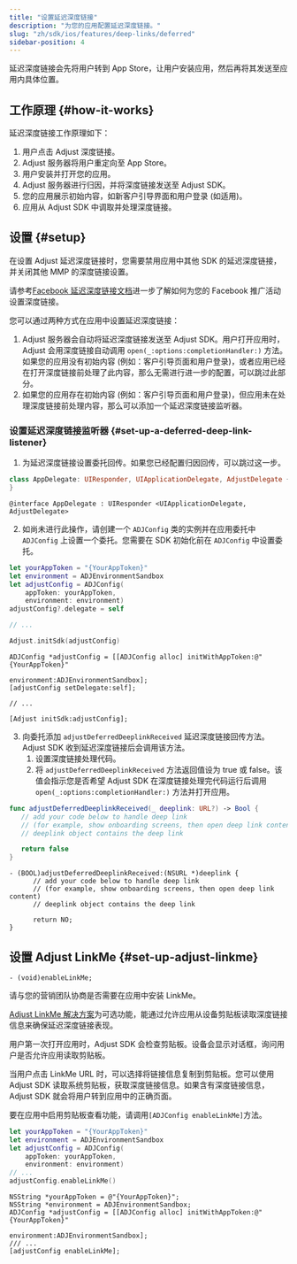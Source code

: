```yaml
---
title: "设置延迟深度链接"
description: "为您的应用配置延迟深度链接。"
slug: "zh/sdk/ios/features/deep-links/deferred"
sidebar-position: 4
---
```


延迟深度链接会先将用户转到 App Store，让用户安装应用，然后再将其发送至应用内具体位置。

## 工作原理 {#how-it-works}

延迟深度链接工作原理如下：

1. 用户点击 Adjust 深度链接。
2. Adjust 服务器将用户重定向至 App Store。
3. 用户安装并打开您的应用。
4. Adjust 服务器进行归因，并将深度链接发送至 Adjust SDK。
5. 您的应用展示初始内容，如新客户引导界面和用户登录 \(如适用\)。
6. 应用从 Adjust SDK 中调取并处理深度链接。

## 设置 {#setup}

<Callout type="important">

在设置 Adjust 延迟深度链接时，您需要禁用应用中其他 SDK 的延迟深度链接，并关闭其他 MMP 的深度链接设置。

</Callout>
<Callout type="seealso">

请参考[Facebook 延迟深度链接文档](https://developers.facebook.com/docs/ios/deep-linking#deferred-deep-linking)进一步了解如何为您的 Facebook 推广活动设置深度链接。

</Callout>

您可以通过两种方式在应用中设置延迟深度链接：

1. Adjust 服务器会自动将延迟深度链接发送至 Adjust SDK。用户打开应用时，Adjust 会用深度链接自动调用 `open(_:options:completionHandler:)` 方法。如果您的应用没有初始内容 \(例如：客户引导页面和用户登录\)，或者应用已经在打开深度链接前处理了此内容，那么无需进行进一步的配置，可以跳过此部分。
2. 如果您的应用存在初始内容 \(例如：客户引导页面和用户登录\)，但应用未在处理深度链接前处理内容，那么可以添加一个延迟深度链接监听器。

### 设置延迟深度链接监听器 {#set-up-a-deferred-deep-link-listener}

1. 为延迟深度链接设置委托回传。如果您已经配置归因回传，可以跳过这一步。

<Tabs>
<Tab title="Swift" sync="swift">
<CodeBlock title="AppDelegate.swift">

```swift
class AppDelegate: UIResponder, UIApplicationDelegate, AdjustDelegate {
}
```

</CodeBlock>
</Tab>
<Tab title="Objective-C" sync="objc">
<CodeBlock title="AppDelegate.h">

```objc
@interface AppDelegate : UIResponder <UIApplicationDelegate, AdjustDelegate>
```

</CodeBlock>
</Tab>
</Tabs>

2. 如尚未进行此操作，请创建一个 `ADJConfig` 类的实例并在应用委托中 `ADJConfig` 上设置一个委托。您需要在 SDK 初始化前在 `ADJConfig` 中设置委托。

<Tabs>
<Tab title="Swift" sync="swift">

```swift
let yourAppToken = "{YourAppToken}"
let environment = ADJEnvironmentSandbox
let adjustConfig = ADJConfig(
    appToken: yourAppToken,
    environment: environment)
adjustConfig?.delegate = self

// ...

Adjust.initSdk(adjustConfig)
```

</Tab>
<Tab title="Objective-C" sync="objc">

```objc
ADJConfig *adjustConfig = [[ADJConfig alloc] initWithAppToken:@"{YourAppToken}"
                                            environment:ADJEnvironmentSandbox];
[adjustConfig setDelegate:self];

// ...

[Adjust initSdk:adjustConfig];
```

</Tab>
</Tabs>

3. 向委托添加 `adjustDeferredDeeplinkReceived` 延迟深度链接回传方法。Adjust SDK 收到延迟深度链接后会调用该方法。
   1. 设置深度链接处理代码。
   2. 将 `adjustDeferredDeeplinkReceived` 方法返回值设为 true 或 false。该值会指示您是否希望 Adjust SDK 在深度链接处理完代码运行后调用 `open(_:options:completionHandler:)` 方法并打开应用。

<Tabs>
<Tab title="Swift" sync="swift">

```swift
func adjustDeferredDeeplinkReceived(_ deeplink: URL?) -> Bool {
   // add your code below to handle deep link
   // (for example, show onboarding screens, then open deep link content)
   // deeplink object contains the deep link

   return false
}
```

</Tab>
<Tab title="Objective-C" sync="objc">

```objc
- (BOOL)adjustDeferredDeeplinkReceived:(NSURL *)deeplink {
      // add your code below to handle deep link
      // (for example, show onboarding screens, then open deep link content)
      // deeplink object contains the deep link

      return NO;
}
```

</Tab>
</Tabs>

## 设置 Adjust LinkMe {#set-up-adjust-linkme}

<CodeBlock title="方法签名">

```objc
- (void)enableLinkMe;
```

</CodeBlock>
<Callout type="note">

请与您的营销团队协商是否需要在应用中安装 LinkMe。

</Callout>

[Adjust LinkMe 解决方案](https://help.adjust.com/zh/article/linkme)为可选功能，能通过允许应用从设备剪贴板读取深度链接信息来确保延迟深度链接表现。

<Callout type="important">

用户第一次打开应用时，Adjust SDK 会检查剪贴板。设备会显示对话框，询问用户是否允许应用读取剪贴板。

</Callout>

当用户点击 LinkMe URL 时，可以选择将链接信息复制到剪贴板。您可以使用 Adjust SDK 读取系统剪贴板，获取深度链接信息。如果含有深度链接信息，Adjust SDK 就会将用户转到应用中的正确页面。

要在应用中启用剪贴板查看功能，请调用`[ADJConfig enableLinkMe]`方法。

<Tabs>
<Tab title="Swift" sync="swift">

```swift
let yourAppToken = "{YourAppToken}"
let environment = ADJEnvironmentSandbox
let adjustConfig = ADJConfig(
    appToken: yourAppToken,
    environment: environment)
// ...
adjustConfig.enableLinkMe()
```

</Tab>
<Tab title="Objective-C" sync="objc">

```objc
NSString *yourAppToken = @"{YourAppToken}";
NSString *environment = ADJEnvironmentSandbox;
ADJConfig *adjustConfig = [[ADJConfig alloc] initWithAppToken:@"{YourAppToken}"
                                            environment:ADJEnvironmentSandbox];
/// ...
[adjustConfig enableLinkMe];
```

</Tab>
</Tabs>
